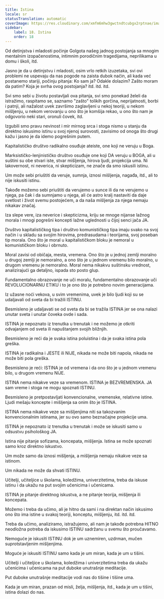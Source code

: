 ```yaml
---
title: Istina
locale: sr
statusTranslation: automatic
coverImage: https://res.cloudinary.com/xmfm6mhw3gwctndtcubgx2rptnae/image/upload/v1740337243/small_cover_educacion_fundamental_a051170f1c.webp
sidebar:
    label: 18. Istina
    order: 18
---
```

Od detinjstva i mladosti počinje Golgota našeg jadnog postojanja sa mnogim mentalnim izopačenostima, intimnim porodičnim tragedijama, neprilikama u domu i školi, itd.

Jasno je da u detinjstvu i mladosti, osim vrlo retkih izuzetaka, svi ovi problemi ne uspevaju da nas pogode na zaista dubok način, ali kada već postanemo stariji, počinju pitanja: Ko sam ja? Odakle dolazim? Zašto moram da patim? Koja je svrha ovog postojanja? itd. itd. itd.

Svi smo sebi u životu postavljali ova pitanja, svi smo ponekad želeli da istražimo, raspitamo se, saznamo "zašto" tolikih gorčina, neprijatnosti, borbi i patnji, ali nažalost uvek završimo zaglavljeni u nekoj teoriji, u nekom mišljenju, u nekom verovanju u ono što je komšija rekao, u ono što nam je odgovorio neki stari, oronuli čovek, itd.

Izgubili smo pravu nevinost i mir mirnog srca i stoga nismo u stanju da direktno iskusimo istinu u svoj njenoj surovosti, zavisimo od onoga što drugi kažu i jasno je da idemo pogrešnim putem.

Kapitalističko društvo radikalno osuđuje ateiste, one koji ne veruju u Boga.

Marksističko-lenjinističko društvo osuđuje one koji DA veruju u BOGA, ali u suštini su obe stvari iste, stvar mišljenja, hirova ljudi, projekcija uma. Ni lakovernost, ni neverica, ni skepticizam, ne znače da smo iskusili istinu.

Um može sebi priuštiti da veruje, sumnja, iznosi mišljenja, nagađa, itd., ali to nije iskusiti istinu.

Takođe možemo sebi priuštiti da verujemo u sunce ili da ne verujemo u njega, pa čak i da sumnjamo u njega, ali će astro kralj nastaviti da daje svetlost i život svemu postojećem, a da naša mišljenja za njega nemaju nikakav značaj.

Iza slepe vere, iza neverice i skepticizma, kriju se mnoge nijanse lažnog morala i mnogi pogrešni koncepti lažne uglednosti u čijoj senci jača JA.

Društvo kapitalističkog tipa i društvo komunističkog tipa imaju svako na svoj način i u skladu sa svojim hirovima, predrasudama i teorijama, svoj poseban tip morala. Ono što je moral u kapitalističkom bloku je nemoral u komunističkom bloku i obrnuto.

Moral zavisi od običaja, mesta, vremena. Ono što je u jednoj zemlji moralno u drugoj zemlji je nemoralno, a ono što je u jednom vremenu bilo moralno, u drugom vremenu je nemoralno. Moral nema nikakvu suštinsku vrednost, analizirajući ga detaljno, ispada sto posto glup.

Fundamentalno obrazovanje ne uči moralu, fundamentalno obrazovanje uči REVOLUCIONARNU ETIKU i to je ono što je potrebno novim generacijama.

Iz užasne noći vekova, u svim vremenima, uvek je bilo ljudi koji su se udaljavali od sveta da bi tražili ISTINU.

Besmisleno je udaljavati se od sveta da bi se tražila ISTINA jer se ona nalazi unutar sveta i unutar čoveka ovde i sada.

ISTINA je nepoznato iz trenutka u trenutak i ne možemo je otkriti odvajanjem od sveta ili napuštanjem svojih bližnjih.

Besmisleno je reći da je svaka istina poluistina i da je svaka istina pola greška.

ISTINA je radikalna i JESTE ili NIJE, nikada ne može biti napola, nikada ne može biti pola greška.

Besmisleno je reći: ISTINA je od vremena i da ono što je u jednom vremenu bilo, u drugom vremenu NIJE.

ISTINA nema nikakve veze sa vremenom. ISTINA je BEZVREMENSKA. JA sam vreme i stoga ne mogu spoznati ISTINU.

Besmisleno je pretpostavljati konvencionalne, vremenske, relativne istine. Ljudi mešaju koncepte i mišljenja sa onim što je ISTINA.

ISTINA nema nikakve veze sa mišljenjima niti sa takozvanim konvencionalnim istinama, jer su ovo samo beznačajne projekcije uma.

ISTINA je nepoznato iz trenutka u trenutak i može se iskusiti samo u odsustvu psihološkog JA.

Istina nije pitanje sofizama, koncepata, mišljenja. Istina se može spoznati samo kroz direktno iskustvo.

Um može samo da iznosi mišljenja, a mišljenja nemaju nikakve veze sa istinom.

Um nikada ne može da shvati ISTINU.

Učitelji, učiteljice u školama, koledžima, univerzitetima, treba da iskuse istinu i da ukažu na put svojim učenicima i učenicama.

ISTINA je pitanje direktnog iskustva, a ne pitanje teorija, mišljenja ili koncepata.

Možemo i treba da učimo, ali je hitno da sami i na direktan način iskusimo ono što ima istine u svakoj teoriji, konceptu, mišljenju, itd. itd. itd.

Treba da učimo, analiziramo, istražujemo, ali nam je takođe potrebna HITNO neodložna potreba da iskusimo ISTINU sadržanu u svemu što proučavamo.

Nemoguće je iskusiti ISTINU dok je um uznemiren, uzdrman, mučen suprotstavljenim mišljenjima.

Moguće je iskusiti ISTINU samo kada je um miran, kada je um u tišini.

Učitelji i učiteljice u školama, koledžima i univerzitetima treba da ukažu učenicima i učenicama na put duboke unutrašnje meditacije.

Put duboke unutrašnje meditacije vodi nas do tišine i tišine uma.

Kada je um miran, prazan od misli, želja, mišljenja, itd., kada je um u tišini, istina dolazi do nas.

